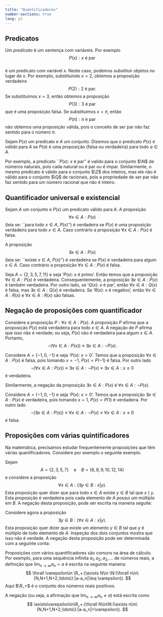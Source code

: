 ```yaml
---
title: "Quantificadores"
number-sections: true 
lang: pt
---
```


## Predicatos

Um *predicato* é um sentença com variáveis. Por exemplo 
$$
P(x):\mbox{$x$ é par}
$$  
é um predicato com variável $x$. Neste caso, podemos substituir objetos no lugar de $x$. Por exemplo, substituindo $x=2$, obtemos a proposição verdadeira
$$
P(2): \mbox{$2$ é par}.
$$
Se substituimos $x=3$, então obtemos a proposição 
$$
P(3): \mbox{3 é par}
$$
que é uma proposição falsa. Se substituimos $x=\pi$, então 
$$
P(\pi): \mbox{$\pi$ é par}
$$
não obtemos uma proposição válida, pois o conceito de ser par não faz sentido para o número $\pi$. 

:::{#def-predicato}
Sejam $P(x)$ um predicato e $A$ um conjunto. Dizemos que o predicato $P(x)$ é *válido* para $A$ se $P(a)$ é uma proposição (falsa ou verdadeira) para todo $a\in A$.  
:::

:::{#exm-predicato}
Por exemplo, a predicato ``$P(x)$: $x$ é par'' é valido para o conjunto $\N$ de números naturais, pois cada natural ou é par ou é impar. Similarmente, o mesmo predicato é válido para o conjunto $\Z$ dos inteiros, mas ele não é válido para o conjunto $\Q$ de racionais, pois a propriedade de ser par não faz sentido para um número racional que não é inteiro. 
:::

## Quantificador universal e existencial

:::{#def-quant-uni-exis}
Sejam $A$ um conjunto e $P(x)$ um predicato válido para $A$. A proposição 
$$
\forall x\in A: P(x)
$$ 
(leia se: ``para todo $x\in A$, $P(x)$'')
é verdadeira se $P(x)$ é uma proposição verdadeira para todo $x\in A$. Caso contrário a proposição $\forall x\in A: P(x)$ é falsa. 

A proposição 
$$
\exists x\in A: P(x)
$$
(leia se: ``existe $x\in A$, $P(x)$'')
é verdadeira se $P(x)$ é verdadeira para algum $x\in A$. Caso contrário a proposição $\forall x\in A: P(x)$ é falsa.
:::

:::{#exm-quantificador}
Seja $A=\{2,3,5,7,11\}$ e seja '$P(x)$: $x$ é primo'. Então temos que a proposição $\forall x\in A:P(x)$ é verdadeira. Consequentemente, a proposição $\exists x\in A:P(x)$ é também verdadeira. Por outro lado, se '$Q(x)$: $x$ é par', então $\forall x\in A:Q(x)$ é falsa, mas $\exists x\in A:Q(x)$ é verdadeira. Se '$R(x)$: $x$ é negativo', então $\forall x\in A:R(x)$ e $\forall x\in A:R(x)$ são falsas. 
:::

## Negação de proposições com quantificador 

Considere a proposição $P:\forall x\in A: P(x)$. A proposição $P$ afirma que a proposição $P(x)$ está verdadeira para todo $x\in A$. A negação de $P$ afirma que isso não é verdade; ou seja, $P(x)$ não é verdadeira para algum $x\in A$. Portanto,
$$
\neg(\forall x\in A: P(x))\equiv \exists x\in A:\neg P(x).
$$ 

:::{#exm-neg-forall}
Considere $A=\{-1,0,-1\}$ e seja '$P(x)$: $x>0$'. Temos que a proposição $\forall x\in A: P(x)$ é falsa, pois tomando $x=-1$, $P(x)=P(-1)$ é falsa. Por outro lado 
$$
\neg (\forall x\in A:P(x))\equiv \exists x\in A:\neg P(x)\equiv \exists x\in A:x\leq 0 
$$
é verdadeira.
:::

Similarmente, a negação da proposição $\exists x\in A: P(x)$ é $\forall x\in A: \neg P(x)$. 

:::{#exm-neg-forall}
Considere $A=\{-1,0,-1\}$ e seja '$P(x)$: $x>0$'. Temos que a proposição $\exists x\in A: P(x)$ é verdadeira, pois tomando $x=1$, $P(x)=P(1)$ é verdadeira. Por outro lado 
$$
\neg (\exists x\in A:P(x))\equiv \forall x\in A:\neg P(x)\equiv \forall x\in A:x\leq 0 
$$
é falsa.
:::


## Proposições com várias quintificadores

Na matemática, precisamos estudar frequentemente proposições que têm várias quantificadores. Considere por exemplo o seguinte exemplo.


:::{#exm-quantif-mult}
Sejam 
$$
A=\{2,3,5,7\}\quad \mbox{e}\quad B=\{6,8,9,10,12,14\}
$$
e considere a proposição
$$
\forall x\in A:(\exists y\in B:x|y).
$$
Esta proposição quer dizer que para todo $x\in A$ existe $y\in B$ tal que $x\mid y$. Esta proposição é verdadeira pois cada elemento de $A$ possui um múltiplo em $B$. A negação desta proposição, pode ser escrita na maneira seguite:
\begin{align*}
\neg(\forall x\in A:(\exists y\in B:x|y))&\equiv\\
\exists x\in A:\neg (\exists y\in B:x|y)&\equiv\\ 
\exists x\in A:(\forall y\in B:x\nmid y).
\end{align*}

Considere agora a proposição
$$
\exists y\in B:(\forall x\in A:x|y).
$$
Esta proposição quer dizer que existe um elemento $y\in B$ tal que $y$ é múltiplo de todo elemento de $A$. Inspeção dos dois conjuntos mostra que isso não é verdade. A negação desta proposição pode ser determinada com a seguinte conta:
\begin{align*}
\neg(\exists y\in B:(\forall x\in A:x|y))&\equiv\\
\forall y\in B:\neg (\forall x\in A:x|y)&\equiv\\ 
\forall y\in B:(\exists x\in A:x\nmid y).
\end{align*}
:::

:::{#exm-conv}
Proposições com vários quantificadores são comuns na área de cálculo. Por exemplo, para uma sequência infinita $a_1,a_2,a_2,\ldots$ de números reais, a definição que $\lim_{n\to \infty}a_n=a$ é escrita na seguinte maneira:
$$
\forall \varepsilon\in \R_+:(\exists N\in \N:(\forall n\in\{N,N+1,N+2,\ldots\}:|a-a_n|\leq \varepsilon)).
$$
Aqui $\R_+$ é o conjunto dos números reais positivos. 

A negação (ou seja, a afirmação que $\lim_{n\to \infty}a_n\neq a$) está escrita como 
$$
\exists\varepsilon\in\R_+:(\forall N\in\N:(\exists n\in\{N,N+1,N+2,\ldots\}:|a-a_n|>\varepsilon)).
$$
:::




